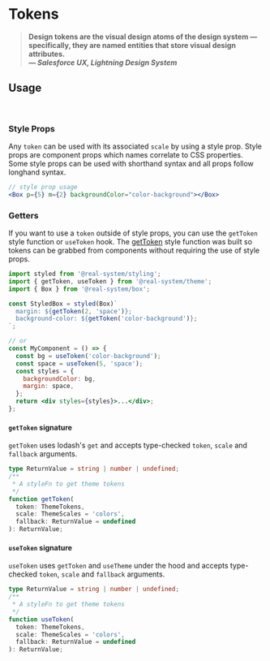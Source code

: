 

<Meta
  title="Real System/Theming/Token System"
  parameters={makeMdxParameters()}
/>

# Tokens

> **Design tokens are the visual design atoms of the design system — specifically, they are named entities that store visual design attributes.<br/> _— Salesforce UX, Lightning Design System_**

## Usage

<br />

### Style Props

Any `token` can be used with its associated `scale` by using a style prop. Style props are component props which names correlate to CSS properties.
Some style props can be used with shorthand syntax and all props follow longhand syntax.

```jsx
// style prop usage
<Box p={5} m={2} backgroundColor="color-background"></Box>
```

### Getters

If you want to use a `token` outside of style props, you can use the `getToken` style function or `useToken` hook.
The [getToken](#gettoken) style function was built so tokens can be grabbed from components without requiring the use of style props.

```jsx
import styled from '@real-system/styling';
import { getToken, useToken } from '@real-system/theme';
import { Box } from '@real-system/box';

const StyledBox = styled(Box)`
  margin: ${getToken(2, 'space')};
  background-color: ${getToken('color-background')};
`;

// or
const MyComponent = () => {
  const bg = useToken('color-background');
  const space = useToken(5, 'space');
  const styles = {
    backgroundColor: bg,
    margin: space,
  };
  return <div styles={styles}>...</div>;
};
```

#### `getToken` signature

`getToken` uses lodash's `get` and accepts type-checked `token`, `scale` and `fallback` arguments.

```typescript
type ReturnValue = string | number | undefined;
/**
 * A styleFn to get theme tokens
 */
function getToken(
  token: ThemeTokens,
  scale: ThemeScales = 'colors',
  fallback: ReturnValue = undefined
): ReturnValue;
```

#### `useToken` signature

`useToken` uses `getToken` and `useTheme` under the hood and accepts type-checked `token`, `scale` and `fallback` arguments.

```typescript
type ReturnValue = string | number | undefined;
/**
 * A styleFn to get theme tokens
 */
function useToken(
  token: ThemeTokens,
  scale: ThemeScales = 'colors',
  fallback: ReturnValue = undefined
): ReturnValue;
```
